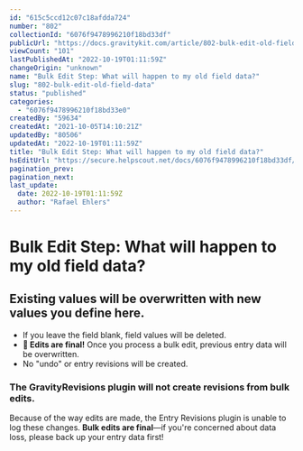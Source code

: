 ```yaml
---
id: "615c5ccd12c07c18afdda724"
number: "802"
collectionId: "6076f9478996210f18bd33df"
publicUrl: "https://docs.gravitykit.com/article/802-bulk-edit-old-field-data"
viewCount: "101"
lastPublishedAt: "2022-10-19T01:11:59Z"
changeOrigin: "unknown"
name: "Bulk Edit Step: What will happen to my old field data?"
slug: "802-bulk-edit-old-field-data"
status: "published"
categories: 
  - "6076f9478996210f18bd33e0"
createdBy: "59634"
createdAt: "2021-10-05T14:10:21Z"
updatedBy: "80506"
updatedAt: "2022-10-19T01:11:59Z"
title: "Bulk Edit Step: What will happen to my old field data?"
hsEditUrl: "https://secure.helpscout.net/docs/6076f9478996210f18bd33df/article/615c5ccd12c07c18afdda724"
pagination_prev: 
pagination_next: 
last_update:
  date: 2022-10-19T01:11:59Z
  author: "Rafael Ehlers"
---
```


# Bulk Edit Step: What will happen to my old field data?

## Existing values will be overwritten with new values you define here.

- If you leave the field blank, field values will be deleted.
- **🚨 Edits are final!** Once you process a bulk edit, previous entry data will be overwritten.
- No "undo" or entry revisions will be created.

### The GravityRevisions plugin will not create revisions from bulk edits.

Because of the way edits are made, the Entry Revisions plugin is unable to log these changes. **Bulk edits are final**—if you're concerned about data loss, please back up your entry data first!